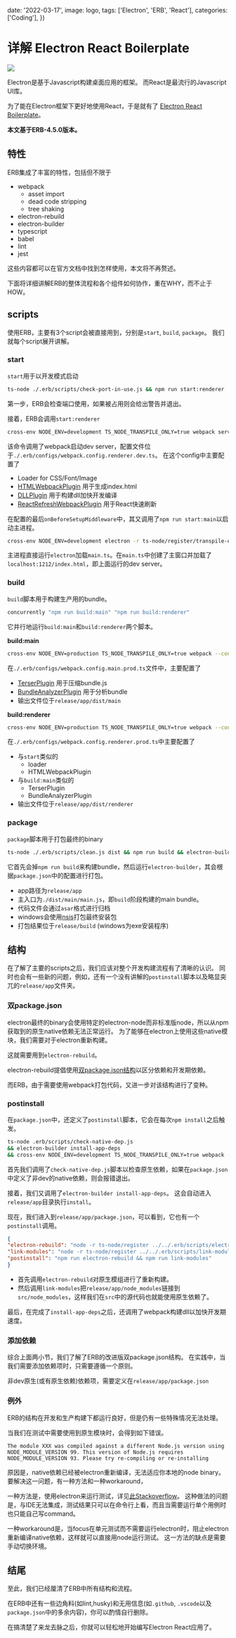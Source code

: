 
  date: '2022-03-17',
  image: logo,
  tags: ['Electron', 'ERB', 'React'],
  categories: ['Coding'],
})

# 详解 Electron React Boilerplate

<div className={'max-w-[200px]'}>
  <Image src={logo}/>
</div>

Electron是基于Javascript构建桌面应用的框架。
而React是最流行的Javascript UI库。

为了能在Electron框架下更好地使用React，于是就有了
[Electron React Boilerplate](https://electron-react-boilerplate.js.org/)。

**本文基于ERB-4.5.0版本。**

## 特性

ERB集成了丰富的特性，包括但不限于

- webpack
  - asset import
  - dead code stripping
  - tree shaking
- electron-rebuild
- electron-builder
- typescript
- babel
- lint
- jest

这些内容都可以在官方文档中找到怎样使用，本文将不再赘述。

下面将详细讲解ERB的整体流程和各个组件如何协作，重在WHY，而不止于HOW。

## scripts

使用ERB，主要有3个script会被直接用到，分别是`start`, `build`, `package`。
我们就每个script展开讲解。

### start

`start`用于以开发模式启动

```bash
ts-node ./.erb/scripts/check-port-in-use.js && npm run start:renderer
```

第一步，ERB会检查端口使用，如果被占用则会给出警告并退出。

接着，ERB会调用`start:renderer`

```bash
cross-env NODE_ENV=development TS_NODE_TRANSPILE_ONLY=true webpack serve --config ./.erb/configs/webpack.config.renderer.dev.ts
```

该命令调用了webpack启动dev server，配置文件位于`./.erb/configs/webpack.config.renderer.dev.ts`。
在这个config中主要配置了

- Loader for CSS/Font/Image
- [HTMLWebpackPlugin](https://www.webpackjs.com/plugins/html-webpack-plugin/) 用于生成index.html
- [DLLPlugin](https://www.webpackjs.com/plugins/dll-plugin/) 用于构建dll加快开发编译
- [ReactRefreshWebpackPlugin](https://github.com/pmmmwh/react-refresh-webpack-plugin) 用于React快速刷新

在配置的最后`onBeforeSetupMiddleware`中，其又调用了`npm run start:main`以启动主进程。

```bash
cross-env NODE_ENV=development electron -r ts-node/register/transpile-only ./src/main/main.ts
```

主进程直接运行`electron`加载`main.ts`。在`main.ts`中创建了主窗口并加载了`localhost:1212/index.html`，即上面运行的dev server。

### build

`build`脚本用于构建生产用的bundle。

```bash
concurrently "npm run build:main" "npm run build:renderer"
```

它并行地运行`build:main`和`build:renderer`两个脚本。

**build:main**

```bash
cross-env NODE_ENV=production TS_NODE_TRANSPILE_ONLY=true webpack --config ./.erb/configs/webpack.config.main.prod.ts
```

在`./.erb/configs/webpack.config.main.prod.ts`文件中，主要配置了

- [TerserPlugin](https://webpack.docschina.org/plugins/terser-webpack-plugin/) 用于压缩bundle.js
- [BundleAnalyzerPlugin](https://github.com/webpack-contrib/webpack-bundle-analyzer) 用于分析bundle
- 输出文件位于`release/app/dist/main`

**build:renderer**


```bash
cross-env NODE_ENV=production TS_NODE_TRANSPILE_ONLY=true webpack --config ./.erb/configs/webpack.config.renderer.prod.ts
```

在`./.erb/configs/webpack.config.renderer.prod.ts`中主要配置了

- 与`start`类似的
  - loader
  - HTMLWebpackPlugin
- 与`build:main`类似的
  - TerserPlugin
  - BundleAnalyzerPlugin
- 输出文件位于`release/app/dist/renderer`

### package

`package`脚本用于打包最终的binary

```bash
ts-node ./.erb/scripts/clean.js dist && npm run build && electron-builder build --publish never
```

它首先会掉`npm run build`来构建bundle，然后运行`electron-builder`，其会根据`package.json`中的配置进行打包。

- app路径为`release/app`
- 主入口为`./dist/main/main.js`，即`build`阶段构建的main bundle。
- 代码文件会通过`asar`格式进行归档
- windows会使用[nsis](https://en.wikipedia.org/wiki/Nullsoft_Scriptable_Install_System)打包最终安装包
- 打包结果位于`release/build` (windows为exe安装程序)

## 结构

在了解了主要的scripts之后，我们应该对整个开发构建流程有了清晰的认识。
同时也会有一些新的问题，例如，还有一个没有讲解的`postinstall`脚本以及略显突兀的`release/app`文件夹。

### 双package.json

electron最终的binary会使用特定的electron-node而非标准版node，所以从npm获取到的原生native依赖无法正常运行。
为了能够在electron上使用这些native模块，我们需要对于electron重新构建。

这就需要用到`electron-rebuild`。

electron-rebuild提倡使用[双package.json结构](https://www.electron.build/tutorials/two-package-structure.html)以区分依赖和开发期依赖。

而ERB，由于需要使用webpack打包代码，又进一步对该结构进行了变种。

### postinstall

在`package.json`中，还定义了`postinstall`脚本，它会在每次`npm install`之后触发。

```bash
ts-node .erb/scripts/check-native-dep.js
&& electron-builder install-app-deps
&& cross-env NODE_ENV=development TS_NODE_TRANSPILE_ONLY=true webpack --config ./.erb/configs/webpack.config.renderer.dev.dll.ts
```

首先我们调用了`check-native-dep.js`脚本以检查原生依赖，如果在`package.json`中定义了非dev的native依赖，则会报错退出。

接着，我们又调用了`electron-builder install-app-deps`。
这会自动进入`release/app`目录执行`install`。

现在，我们进入到`release/app/package.json`，可以看到，它也有一个`postinstall`调用。

```json
{
"electron-rebuild": "node -r ts-node/register ../../.erb/scripts/electron-rebuild.js",
"link-modules": "node -r ts-node/register ../../.erb/scripts/link-modules.ts",
"postinstall": "npm run electron-rebuild && npm run link-modules"
}
```

- 首先调用`electron-rebuild`对原生模组进行了重新构建。
- 然后调用`link-modules`把`release/app/node_modules`链接到`src/node_modules`，这样我们在`src`中的源代码也就能使用原生依赖了。

最后，在完成了`install-app-deps`之后，还调用了webpack构建dll以加快开发期速度。

### 添加依赖

综合上面两小节，我们了解了ERB的改进版双package.json结构。
在实践中，当我们需要添加依赖项时，只需要遵循一个原则。

非dev原生(或有原生依赖)依赖项，需要定义在`release/app/package.json`

### 例外

ERB的结构在开发和生产构建下都运行良好，但是仍有一些特殊情况无法处理。

当我们在测试中需要使用到原生模块时，会得到如下错误。

```text
The module XXX was compiled against a different Node.js version using
NODE_MODULE_VERSION 99. This version of Node.js requires
NODE_MODULE_VERSION 93. Please try re-compiling or re-installing
```

原因是，native依赖已经被electron重新编译，无法适应你本地的node binary。
要解决这一问题，有一种方法和一种workaround，

一种方法是，使用electron来运行测试，详见[此Stackoverflow](https://stackoverflow.com/questions/44164862/run-jest-with-electron-instead-of-node)。
这种做法的问题是，与IDE无法集成，测试结果只可以在命令行上看，而且当需要运行单个用例时也只能自己写command。

一种workaround是，当focus在单元测试而不需要运行electron时，阻止electron重新编译native依赖，这样就可以直接用node运行测试。
这一方法的缺点是需要手动切换环境。

## 结尾

至此，我们已经厘清了ERB中所有结构和流程。

在ERB中还有一些边角料(如lint,husky)和无用信息(如`.github`, `.vscode`以及`package.json`中的多余内容)，你可以酌情自行删除。

在搞清楚了来龙去脉之后，你就可以轻松地开始编写Electron React应用了。